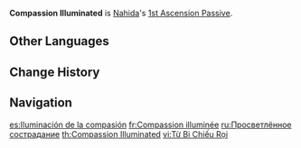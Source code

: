 {{Talent Infobox
|image         = Talent Compassion Illuminated.png
|character     = Nahida
|type          = 1st Ascension Passive
|info          = When unleashing [[Illusory Heart]], the Shrine of Maya will gain the following effects:<br />The [[Elemental Mastery]] of the active character within the field will be increased by 25% of the Elemental Mastery of the party member with the highest Elemental Mastery.<br />You can gain a maximum of 250 Elemental Mastery in this manner.
|scale_att1    = Elemental Mastery
|utility1      = Elemental Mastery
|utility2      = Party Elemental Mastery
|utility3      = Party
}}
'''Compassion Illuminated''' is [[Nahida]]'s [[1st Ascension Passive]].

==Other Languages==
{{Other Languages
|en      = Compassion Illuminated
|zhs     = 净善摄受明论
|zhs_rm  = Jìngshàn Shèshòu Mínglùn
|zht     = 淨善攝受明論
|zht_rm  = Jìngshàn Shèshòu Mínglùn
|zh_tl   = 
|ja      = 浄善摂受明論
|ja_rm   = Jouzen Shouju Meiron
|ja_tl   = Virtue-Receiving Clarification
|ko      = 정선으로 포용한 명론
|ko_rm   = Jeongseoneuro Poyonghan Myeongron
|ko_tl   = Excellent Theory Embraced by Pure Goodness
|es      = Iluminación de la compasión
|es_tl   = Enlightentment of Compassiop
|fr      = Compassion illuminée
|fr_tl   = Compassion Illuminated
|ru      = Просветлённое сострадание
|ru_tl   = Enlightened Compassion
|th      = Compassion Illuminated
|vi      = Từ Bi Chiếu Rọi
|vi_tl   = Illuminating Compassion
|de      = Illuminiertes Mitgefühl
|de_tl   = Illuminated Compassion
|id      = Compassion Illuminated
|pt      = Compaixão Iluminada
|pt_tl   = Illuminated Compassion
|tr      = Aydınlatılmış Şefkat
|tr_tl   = 
|it      = Compassione lucente
|it_tl   = Shining Compassion
}}

==Change History==
{{Change History|3.2}}

==Navigation==
{{Talent Navbox|Nahida}}

[[es:Iluminación de la compasión]]
[[fr:Compassion illuminée]]
[[ru:Просветлённое сострадание]]
[[th:Compassion Illuminated]]
[[vi:Từ Bi Chiếu Rọi]]